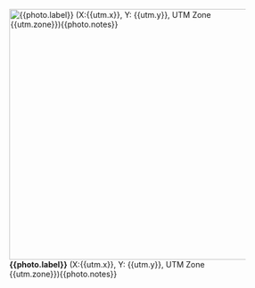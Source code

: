 ![**{{photo.label}}**  (X:{{utm.x}},  Y: {{utm.y}}, UTM Zone {{utm.zone}}){{photo.notes}}]({{photo.path}}){width=450px}
